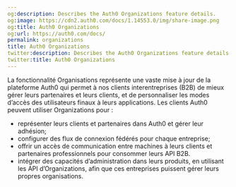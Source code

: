 ```yaml
---
og:description: Describes the Auth0 Organizations feature details.
og:image: https://cdn2.auth0.com/docs/1.14553.0/img/share-image.png
og:title: Auth0 Organizations
og:url: https://auth0.com/docs/
permalink: organizations
title: Auth0 Organizations
twitter:description: Describes the Auth0 Organizations feature details.
twitter:title: Auth0 Organizations
---
```




La fonctionnalité Organisations représente une vaste mise à jour de la plateforme Auth0 qui permet à nos clients interentreprises (B2B) de mieux gérer leurs partenaires et leurs clients, et de personnaliser les modes d’accès des utilisateurs finaux à leurs applications. Les clients Auth0 peuvent utiliser Organizations pour :

* représenter leurs clients et partenaires dans Auth0 et gérer leur adhésion;
* configurer des flux de connexion fédérés pour chaque entreprise;
* offrir un accès de communication entre machines à leurs clients et partenaires professionnels pour consommer leurs API B2B.
* intégrer des capacités d’administration dans leurs produits, en utilisant les API d’Organizations, afin que ces entreprises puissent gérer leurs propres organisations.